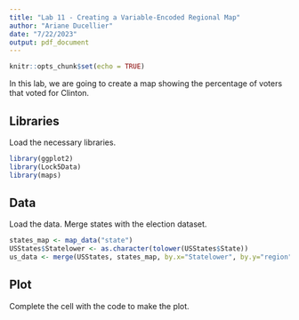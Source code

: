 ```yaml
---
title: "Lab 11 - Creating a Variable-Encoded Regional Map"
author: "Ariane Ducellier"
date: "7/22/2023"
output: pdf_document
---
```


```r
knitr::opts_chunk$set(echo = TRUE)
```

In this lab, we are going to create a map showing the percentage of voters that voted for Clinton.

## Libraries

Load the necessary libraries.

```r
library(ggplot2)
library(Lock5Data)
library(maps)
```

## Data

Load the data. Merge states with the election dataset.

```r
states_map <- map_data("state")
USStates$Statelower <- as.character(tolower(USStates$State))
us_data <- merge(USStates, states_map, by.x="Statelower", by.y="region")
```

## Plot

Complete the cell with the code to make the plot.

```r
```
